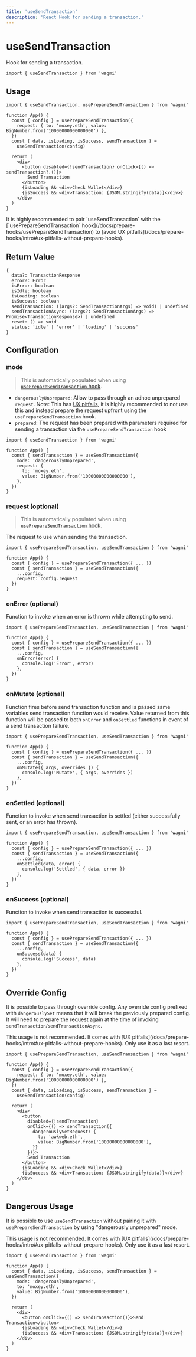 ```yaml
---
title: 'useSendTransaction'
description: 'React Hook for sending a transaction.'
---
```



# useSendTransaction

Hook for sending a transaction.

```tsx
import { useSendTransaction } from 'wagmi'
```

## Usage

```tsx
import { useSendTransaction, usePrepareSendTransaction } from 'wagmi'

function App() {
  const { config } = usePrepareSendTransaction({
    request: { to: 'moxey.eth', value: BigNumber.from('10000000000000000') },
  })
  const { data, isLoading, isSuccess, sendTransaction } =
    useSendTransaction(config)

  return (
    <div>
      <button disabled={!sendTransaction} onClick={() => sendTransaction?.()}>
        Send Transaction
      </button>
      {isLoading && <div>Check Wallet</div>}
      {isSuccess && <div>Transaction: {JSON.stringify(data)}</div>}
    </div>
  )
}
```

<Callout>
  It is highly recommended to pair `useSendTransaction` with the
  [`usePrepareSendTransaction`
  hook](/docs/prepare-hooks/usePrepareSendTransaction) to [avoid UX
  pitfalls](/docs/prepare-hooks/intro#ux-pitfalls-without-prepare-hooks).
</Callout>

## Return Value

```tsx
{
  data?: TransactionResponse
  error?: Error
  isError: boolean
  isIdle: boolean
  isLoading: boolean
  isSuccess: boolean
  sendTransaction: ((args?: SendTransactionArgs) => void) | undefined
  sendTransactionAsync: ((args?: SendTransactionArgs) => Promise<TransactionResponse>) | undefined
  reset: () => void
  status: 'idle' | 'error' | 'loading' | 'success'
}
```

## Configuration

### mode

> This is automatically populated when using [`usePrepareSendTransaction` hook](/docs/prepare-hooks/usePrepareSendTransaction).

- `dangerouslyUnprepared`: Allow to pass through an adhoc unprepared `request`. Note: This has [UX pitfalls](/docs/prepare-hooks/intro#ux-pitfalls-without-prepare-hooks), it is highly recommended to not use this and instead prepare the request upfront using the `usePrepareSendTransaction` hook.
- `prepared`: The request has been prepared with parameters required for sending a transaction via the `usePrepareSendTransaction` hook

```tsx {5}
import { useSendTransaction } from 'wagmi'

function App() {
  const { sendTransaction } = useSendTransaction({
    mode: 'dangerouslyUnprepared',
    request: {
      to: 'moxey.eth',
      value: BigNumber.from('10000000000000000'),
    },
  })
}
```

### request (optional)

> This is automatically populated when using [`usePrepareSendTransaction` hook](/docs/prepare-hooks/usePrepareSendTransaction).

The request to use when sending the transaction.

```tsx {7}
import { usePrepareSendTransaction, useSendTransaction } from 'wagmi'

function App() {
  const { config } = usePrepareSendTransaction({ ... })
  const { sendTransaction } = useSendTransaction({
    ...config,
    request: config.request
  })
}
```

### onError (optional)

Function to invoke when an error is thrown while attempting to send.

```tsx {7-9}
import { usePrepareSendTransaction, useSendTransaction } from 'wagmi'

function App() {
  const { config } = usePrepareSendTransaction({ ... })
  const { sendTransaction } = useSendTransaction({
    ...config,
    onError(error) {
      console.log('Error', error)
    },
  })
}
```

### onMutate (optional)

Function fires before send transaction function and is passed same variables send transaction function would receive. Value returned from this function will be passed to both `onError` and `onSettled` functions in event of a send transaction failure.

```tsx {7-9}
import { usePrepareSendTransaction, useSendTransaction } from 'wagmi'

function App() {
  const { config } = usePrepareSendTransaction({ ... })
  const { sendTransaction } = useSendTransaction({
    ...config,
    onMutate({ args, overrides }) {
      console.log('Mutate', { args, overrides })
    },
  })
}
```

### onSettled (optional)

Function to invoke when send transaction is settled (either successfully sent, or an error has thrown).

```tsx {7-9}
import { usePrepareSendTransaction, useSendTransaction } from 'wagmi'

function App() {
  const { config } = usePrepareSendTransaction({ ... })
  const { sendTransaction } = useSendTransaction({
    ...config,
    onSettled(data, error) {
      console.log('Settled', { data, error })
    },
  })
}
```

### onSuccess (optional)

Function to invoke when send transaction is successful.

```tsx {7-9}
import { usePrepareSendTransaction, useSendTransaction } from 'wagmi'

function App() {
  const { config } = usePrepareSendTransaction({ ... })
  const { sendTransaction } = useSendTransaction({
    ...config,
    onSuccess(data) {
      console.log('Success', data)
    },
  })
}
```

## Override Config

It is possible to pass through override config. Any override config prefixed with `dangerouslySet` means that it will break the previously prepared config. It will need to prepare the request again at the time of invoking `sendTransaction`/`sendTransactionAsync`.

<Callout>
  This usage is not recommended. It comes with [UX
  pitfalls](/docs/prepare-hooks/intro#ux-pitfalls-without-prepare-hooks). Only
  use it as a last resort.
</Callout>

```tsx {15-18}
import { usePrepareSendTransaction, useSendTransaction } from 'wagmi'

function App() {
  const { config } = usePrepareSendTransaction({
    request: { to: 'moxey.eth', value: BigNumber.from('10000000000000000') },
  })
  const { data, isLoading, isSuccess, sendTransaction } =
    useSendTransaction(config)

  return (
    <div>
      <button
        disabled={!sendTransaction}
        onClick={() => sendTransaction({
          dangerouslySetRequest: {
            to: 'awkweb.eth',
            value: BigNumber.from('10000000000000000'),
          }}
        })}>
        Send Transaction
      </button>
      {isLoading && <div>Check Wallet</div>}
      {isSuccess && <div>Transaction: {JSON.stringify(data)}</div>}
    </div>
  )
}
```

## Dangerous Usage

It is possible to use `useSendTransaction` without pairing it with `usePrepareSendTransaction` by using "dangerously unprepared" mode.

<Callout>
  This usage is not recommended. It comes with [UX
  pitfalls](/docs/prepare-hooks/intro#ux-pitfalls-without-prepare-hooks). Only
  use it as a last resort.
</Callout>

```tsx {5-7}
import { useSendTransaction } from 'wagmi'

function App() {
  const { data, isLoading, isSuccess, sendTransaction } = useSendTransaction({
    mode: 'dangerouslyUnprepared',
    to: 'moxey.eth',
    value: BigNumber.from('10000000000000000'),
  })

  return (
    <div>
      <button onClick={() => sendTransaction()}>Send Transaction</button>
      {isLoading && <div>Check Wallet</div>}
      {isSuccess && <div>Transaction: {JSON.stringify(data)}</div>}
    </div>
  )
}
```
